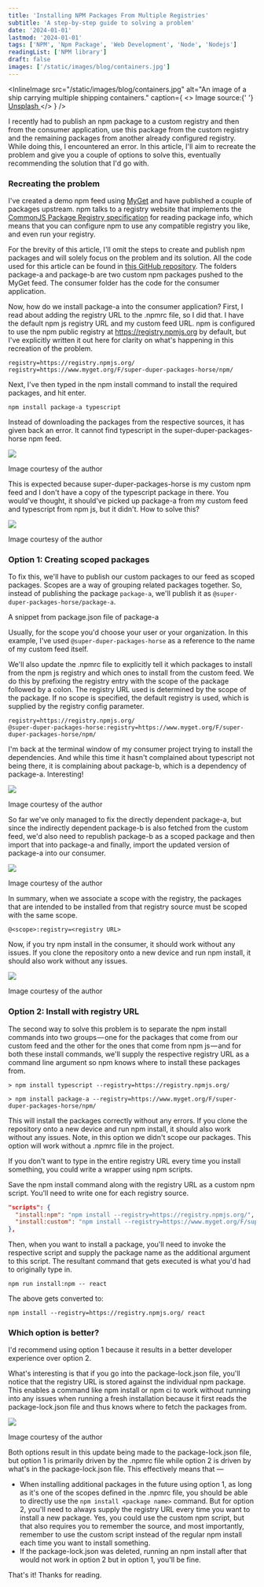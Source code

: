 ```yaml
---
title: 'Installing NPM Packages From Multiple Registries'
subtitle: 'A step-by-step guide to solving a problem'
date: '2024-01-01'
lastmod: '2024-01-01'
tags: ['NPM', 'Npm Package', 'Web Development', 'Node', 'Nodejs']
readingList: ['NPM library']
draft: false
images: ['/static/images/blog/containers.jpg']
---
```


<InlineImage
  src="/static/images/blog/containers.jpg"
  alt="An image of a ship carrying multiple shipping containers."
  caption={
    <>
      Image source:{' '}
      <a href="https://unsplash.com/photos/blue-and-red-cargo-ship-on-sea-during-daytime-jOqJbvo1P9g">
        Unsplash
      </a>
    </>
  }
/>

I recently had to publish an npm package to a custom registry and then from the consumer application, use this package from the custom registry and the remaining packages from another already configured registry. While doing this, I encountered an error. In this article, I'll aim to recreate the problem and give you a couple of options to solve this, eventually recommending the solution that I'd go with.

### Recreating the problem

I've created a demo npm feed using [MyGet](https://www.myget.org/) and have published a couple of packages upstream. npm talks to a registry website that implements the [CommonJS Package Registry specification](https://wiki.commonjs.org/wiki/Packages/Registry) for reading package info, which means that you can configure npm to use any compatible registry you like, and even run your registry.

For the brevity of this article, I'll omit the steps to create and publish npm packages and will solely focus on the problem and its solution. All the code used for this article can be found in [this GitHub repository](https://github.com/ClydeDz/npm-package-dependency-and-namespaces). The folders package-a and package-b are two custom npm packages pushed to the MyGet feed. The consumer folder has the code for the consumer application.

Now, how do we install package-a into the consumer application? First, I read about adding the registry URL to the .npmrc file, so I did that. I have the default npm js registry URL and my custom feed URL. npm is configured to use the npm public registry at https://registry.npmjs.org by default, but I've explicitly written it out here for clarity on what's happening in this recreation of the problem.

```
registry=https://registry.npmjs.org/
registry=https://www.myget.org/F/super-duper-packages-horse/npm/
```

Next, I've then typed in the npm install command to install the required packages, and hit enter.

```shell
npm install package-a typescript
```

Instead of downloading the packages from the respective sources, it has given back an error. It cannot find typescript in the super-duper-packages-horse npm feed.

![](/static/posts/1_ZyuTksakWnh9tSrI45AuWw.png)

Image courtesy of the author

This is expected because super-duper-packages-horse is my custom npm feed and I don't have a copy of the typescript package in there. You would've thought, it should've picked up package-a from my custom feed and typescript from npm js, but it didn't. How to solve this?

![](/static/posts/1_kaBNIJrVWzQR8n1W5rc_Lg.png)

Image courtesy of the author

### Option 1: Creating scoped packages

To fix this, we'll have to publish our custom packages to our feed as scoped packages. Scopes are a way of grouping related packages together. So, instead of publishing the package `package-a`, we'll publish it as `@super-duper-packages-horse/package-a`.

A snippet from package.json file of package-a

Usually, for the scope you'd choose your user or your organization. In this example, I've used `@super-duper-packages-horse` as a reference to the name of my custom feed itself.

We'll also update the .npmrc file to explicitly tell it which packages to install from the npm js registry and which ones to install from the custom feed. We do this by prefixing the registry entry with the scope of the package followed by a colon. The registry URL used is determined by the scope of the package. If no scope is specified, the default registry is used, which is supplied by the registry config parameter.

```
registry=https://registry.npmjs.org/
@super-duper-packages-horse:registry=https://www.myget.org/F/super-duper-packages-horse/npm/
```

I'm back at the terminal window of my consumer project trying to install the dependencies. And while this time it hasn't complained about typescript not being there, it is complaining about package-b, which is a dependency of package-a. Interesting!

![](/static/posts/1_Qzg6sColo2zdVtGwK4W9VA.png)

Image courtesy of the author

So far we've only managed to fix the directly dependent package-a, but since the indirectly dependent package-b is also fetched from the custom feed, we'd also need to republish package-b as a scoped package and then import that into package-a and finally, import the updated version of package-a into our consumer.

![](/static/posts/1_klFf6h3hniyef0p4vMAb-Q.png)

Image courtesy of the author

In summary, when we associate a scope with the registry, the packages that are intended to be installed from that registry source must be scoped with the same scope.

```
@<scope>:registry=<registry URL>
```

Now, if you try npm install in the consumer, it should work without any issues. If you clone the repository onto a new device and run npm install, it should also work without any issues.

![](/static/posts/1_LzPIk2bMm6jo14g2aG8WaQ.png)

Image courtesy of the author

### Option 2: Install with registry URL

The second way to solve this problem is to separate the npm install commands into two groups — one for the packages that come from our custom feed and the other for the ones that come from npm js — and for both these install commands, we'll supply the respective registry URL as a command line argument so npm knows where to install these packages from.

```shell
> npm install typescript --registry=https://registry.npmjs.org/

> npm install package-a --registry=https://www.myget.org/F/super-duper-packages-horse/npm/
```

This will install the packages correctly without any errors. If you clone the repository onto a new device and run npm install, it should also work without any issues. Note, in this option we didn't scope our packages. This option will work without a .npmrc file in the project.

If you don't want to type in the entire registry URL every time you install something, you could write a wrapper using npm scripts.

Save the npm install command along with the registry URL as a custom npm script. You'll need to write one for each registry source.

```json
"scripts": {
  "install:npm": "npm install --registry=https://registry.npmjs.org/",
  "install:custom": "npm install --registry=https://www.myget.org/F/super-duper-packages-horse/npm/"
},
```

Then, when you want to install a package, you'll need to invoke the respective script and supply the package name as the additional argument to this script. The resultant command that gets executed is what you'd had to originally type in.

```shell
npm run install:npm -- react
```

The above gets converted to:

```shell
npm install --registry=https://registry.npmjs.org/ react
```

### Which option is better?

I'd recommend using option 1 because it results in a better developer experience over option 2.

What's interesting is that if you go into the package-lock.json file, you'll notice that the registry URL is stored against the individual npm package. This enables a command like npm install or npm ci to work without running into any issues when running a fresh installation because it first reads the package-lock.json file and thus knows where to fetch the packages from.

![](/static/posts/1_ebpOOtYTF3kYcxQNGTXJmA.png)

Image courtesy of the author

Both options result in this update being made to the package-lock.json file, but option 1 is primarily driven by the .npmrc file while option 2 is driven by what's in the package-lock.json file. This effectively means that —

- When installing additional packages in the future using option 1, as long as it's one of the scopes defined in the .npmrc file, you should be able to directly use the `npm install <package name>` command. But for option 2, you'll need to always supply the registry URL every time you want to install a new package. Yes, you could use the custom npm script, but that also requires you to remember the source, and most importantly, remember to use the custom script instead of the regular npm install each time you want to install something.
- If the package-lock.json was deleted, running an npm install after that would not work in option 2 but in option 1, you'll be fine.

That's it! Thanks for reading.
